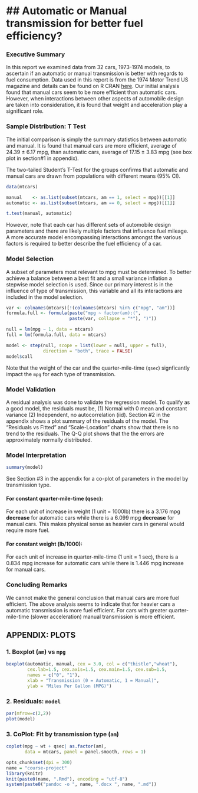 ## Automatic or Manual transmission for better fuel efficiency?
===============================================================

### Executive Summary
In this report we examined data from 32 cars, 1973-1974 models, to ascertain if
an automatic or manual transmission is better with regards to fuel consumption.
Data used in this report is from the 1974 Motor Trend US magazine and 
details can be found on R CRAN
[here](http://stat.ethz.ch/R-manual/R-devel/library/datasets/html/mtcars.html).
Our initial analysis found that manual cars seem to be more efficient than 
automatic cars. However, when interactions between other aspects of automobile 
design are taken into consideration, it is found that weight and 
acceleration play a significant role.


### Sample Distribution: T Test
The initial comparison is simply the summary statistics between automatic 
and manual. It is found that manual cars are more efficient, average of 
24.39 &#177; 6.17 mpg, than automatic cars, average 
of 17.15 &#177; 3.83 mpg (see box plot in section\#1 in appendix).

The two-tailed Student's T-Test for the groups confirms that automatic and 
manual cars are drawn from populations with different means (95% CI).
```r
data(mtcars)  

manual    <- as.list(subset(mtcars, am == 1, select = mpg))[[1]]
automatic <- as.list(subset(mtcars, am == 0, select = mpg))[[1]]  

t.test(manual, automatic)
```

However, note that each car has different sets of automobile design parameters 
and there are likely multiple factors that influence fuel mileage. A more
accurate model encompassing interactions amongst the various factors is required
to better describe the fuel efficiency of a car.

### Model Selection
A subset of parameters most relevant to mpg must be determined. To better achieve 
a balance between a best fit and a small variance inflation a stepwise model 
selection is used. Since our primary interest is in the influence of type of
transmission, this variable and all its interactions are included in the model
selection.
```r
var <- colnames(mtcars)[!(colnames(mtcars) %in% c("mpg", "am"))]
formula.full <- formula(paste("mpg ~ factor(am):(", 
                        paste(var, collapse = "*"), ")"))

null = lm(mpg ~ 1, data = mtcars)
full = lm(formula.full, data = mtcars)

model <- step(null, scope = list(lower = null, upper = full), 
              direction = "both", trace = FALSE)
model$call
```
Note that the weight of the car and the quarter-mile-time (`qsec`) 
signficantly impact the `mpg` for each type of transmission. 

### Model Validation
A residual analysis was done to validate the regression model. To qualify as a 
good model, the residuals must be, (1) Normal with 0 mean and constant variance
(2) Independent, no autocorrelation (iid). Section #2 in the appendix shows a 
plot summary of the residuals of the model. The "Residuals vs Fitted" and 
"Scale-Location" charts show that there is no trend to the residuals. 
The Q-Q plot shows that the the errors are approximately normally distributed.

### Model Interpretation
```r
summary(model)
```
See Section #3 in the appendix for a co-plot of parameters in the model by 
transmission type.   

#### For constant quarter-mile-time (qsec): 
For each unit of increase in weight (1 unit = 1000lb) there is a 3.176 mpg 
**decrease** for automatic cars while there is a 6.099 mpg **decrease** for 
manual cars.  This makes physical sense as heavier cars in general would require
more fuel.

#### For constant weight (lb/1000):
For each unit of increase in quarter-mile-time (1 unit = 1 sec), there is a 
0.834 mpg increase for automatic cars while there is 1.446 mpg increase 
for manual cars. 

### Concluding Remarks
We cannot make the general conclusion that manual cars are more fuel efficient.
The above analysis seems to indicate that for heavier cars a automatic 
transmission is more fuel efficient. For cars with greater quarter-mile-time 
(slower acceleration) manual transmission is more efficient.

## APPENDIX: PLOTS
### 1. Boxplot (`am`) vs `mpg`
```r
boxplot(automatic, manual, cex = 3.0, col = c("thistle","wheat"),
        cex.lab=1.5, cex.axis=1.5, cex.main=1.5, cex.sub=1.5,
        names = c("0", "1"),
        xlab = "Transmission (0 = Automatic, 1 = Manual)",
        ylab = "Miles Per Gallon (MPG)")
```

### 2. Residuals: `model`
```r
par(mfrow=c(2,2))
plot(model)
```

### 3. CoPlot: Fit by transmission type (`am`)
```r
coplot(mpg ~ wt + qsec| as.factor(am), 
       data = mtcars, panel = panel.smooth, rows = 1)
```


```r
opts_chunk$set(dpi = 300)
name = "course-project"
library(knitr)
knit(paste0(name, ".Rmd"), encoding = "utf-8")
system(paste0("pandoc -o ", name, ".docx ", name, ".md"))
```